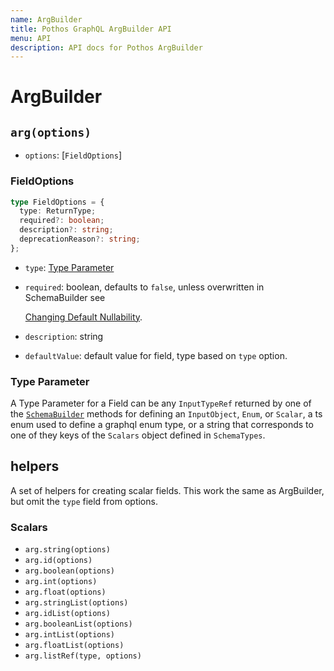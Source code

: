 ```yaml
---
name: ArgBuilder
title: Pothos GraphQL ArgBuilder API
menu: API
description: API docs for Pothos ArgBuilder
---
```





# ArgBuilder

## `arg(options)`

- `options`: \[`FieldOptions`\]

### FieldOptions

```typescript
type FieldOptions = {
  type: ReturnType;
  required?: boolean;
  description?: string;
  deprecationReason?: string;
};
```

- `type`: [Type Parameter](./arg-builder#type-parameter)
- `required`: boolean, defaults to `false`, unless overwritten in SchemaBuilder see

  [Changing Default Nullability](../guide/changing-default-nullability).

- `description`: string
- `defaultValue`: default value for field, type based on `type` option.

### Type Parameter

A Type Parameter for a Field can be any `InputTypeRef` returned by one of the
[`SchemaBuilder`](./schema-builder) methods for defining an `InputObject`, `Enum`, or `Scalar`, a ts
enum used to define a graphql enum type, or a string that corresponds to one of they keys of the
`Scalars` object defined in `SchemaTypes`.

## helpers

A set of helpers for creating scalar fields. This work the same as ArgBuilder, but omit the `type`
field from options.

### Scalars

- `arg.string(options)`
- `arg.id(options)`
- `arg.boolean(options)`
- `arg.int(options)`
- `arg.float(options)`
- `arg.stringList(options)`
- `arg.idList(options)`
- `arg.booleanList(options)`
- `arg.intList(options)`
- `arg.floatList(options)`
- `arg.listRef(type, options)`
